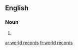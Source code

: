 ==English==

===Noun===
{{head|en|head=[[world]] [[records]]}}

# {{plural of|world record}}

[[ar:world records]]
[[fr:world records]]